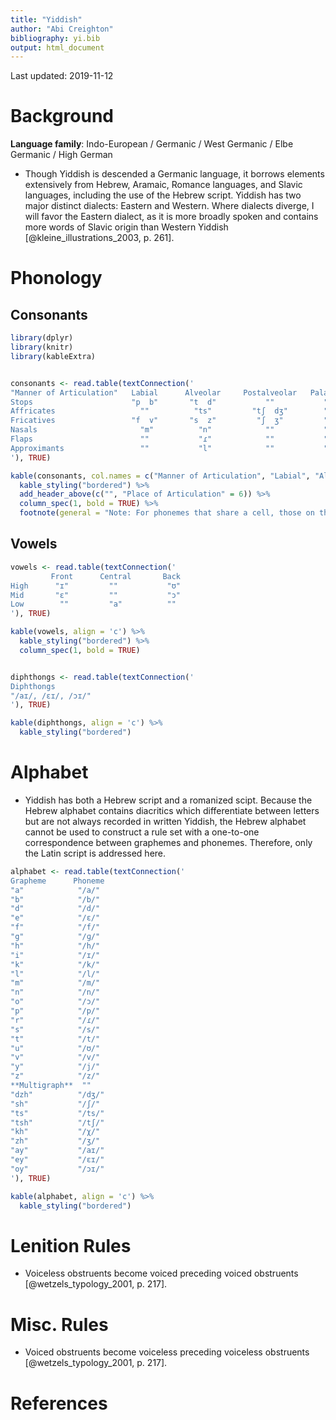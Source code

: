 ```yaml
---
title: "Yiddish"
author: "Abi Creighton"
bibliography: yi.bib
output: html_document
---
```


Last updated: 2019-11-12

# Background

**Language family**: Indo-European / Germanic / West Germanic / Elbe Germanic / High German  

* Though Yiddish is descended a Germanic language, it borrows elements extensively from Hebrew, Aramaic, Romance languages, and Slavic languages, including the use of the Hebrew script. Yiddish has two major distinct dialects: Eastern and Western. Where dialects diverge, I will favor the Eastern dialect, as it is more broadly spoken and contains more words of Slavic origin than Western Yiddish [@kleine_illustrations_2003, p. 261].

# Phonology

## Consonants

```r

library(dplyr)
library(knitr)
library(kableExtra)


consonants <- read.table(textConnection('
"Manner of Articulation"   Labial      Alveolar     Postalveolar   Palatal    Velar    Glottal   
Stops                      "p  b"       "t  d"           ""           ""      "k  ɡ"     ""
Affricates                   ""          "ts"         "tʃ  dʒ"        ""        ""       ""
Fricatives                 "f  v"       "s  z"         "ʃ  ʒ"         ""        "x"      "h"
Nasals                       "m"          "n"            ""           ""        ""       ""
Flaps                        ""           "ɾ"            ""           ""        ""       ""
Approximants                 ""           "l"            ""           "j"       ""       ""
'), TRUE)

kable(consonants, col.names = c("Manner of Articulation", "Labial", "Alveolar", "Postalveolar", "Palatal", "Velar", "Glottal"), align = 'c') %>%
  kable_styling("bordered") %>%
  add_header_above(c("", "Place of Articulation" = 6)) %>%
  column_spec(1, bold = TRUE) %>%
  footnote(general = "Note: For phonemes that share a cell, those on the left are voiceless and those on the right are voiced.", general_title = "")
```

## Vowels

```r

vowels <- read.table(textConnection('
         Front      Central       Back
High      "ɪ"         ""           "ʊ"
Mid       "ɛ"         ""           "ɔ"
Low        ""         "a"          ""
'), TRUE)

kable(vowels, align = 'c') %>%
  kable_styling("bordered") %>%
  column_spec(1, bold = TRUE)


diphthongs <- read.table(textConnection('
Diphthongs
"/aɪ/, /ɛɪ/, /ɔɪ/"
'), TRUE)

kable(diphthongs, align = 'c') %>%
  kable_styling("bordered")
```    

# Alphabet

* Yiddish has both a Hebrew script and a romanized scipt. Because the Hebrew alphabet contains diacritics which differentiate between letters but are not always recorded in written Yiddish, the Hebrew alphabet cannot be used to construct a rule set with a one-to-one correspondence between graphemes and phonemes. Therefore, only the Latin script is addressed here.  

```r

alphabet <- read.table(textConnection('
Grapheme      Phoneme
"a"            "/a/"
"b"            "/b/"
"d"            "/d/"
"e"            "/ɛ/"
"f"            "/f/"
"g"            "/ɡ/"
"h"            "/h/"
"i"            "/ɪ/"
"k"            "/k/"
"l"            "/l/"
"m"            "/m/"
"n"            "/n/"
"o"            "/ɔ/"
"p"            "/p/"
"r"            "/ɾ/"
"s"            "/s/"
"t"            "/t/"
"u"            "/ʊ/"
"v"            "/v/"
"y"            "/j/"
"z"            "/z/"
**Multigraph**  ""
"dzh"          "/dʒ/"
"sh"           "/ʃ/"
"ts"           "/ts/"
"tsh"          "/tʃ/"
"kh"           "/χ/"
"zh"           "/ʒ/"
"ay"           "/aɪ/"
"ey"           "/ɛɪ/"
"oy"           "/ɔɪ/"
'), TRUE)

kable(alphabet, align = 'c') %>%
  kable_styling("bordered")
```

# Lenition Rules

* Voiceless obstruents become voiced preceding voiced obstruents [@wetzels_typology_2001, p. 217].

# Misc. Rules

* Voiced obstruents become voiceless preceding voiceless obstruents [@wetzels_typology_2001, p. 217].

# References

